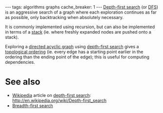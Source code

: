 ---
tags: algorithms graphs
cache_breaker: 1
---
[[Depth-first search]] (or [[DFS]]) is an aggressive search of a graph where each exploration continues as far as possible, only backtracking when absolutely necessary.

It is commonly implemented using recursion, but can also be implemented in terms of a [[stack]] (ie. where freshly expanded nodes are pushed onto a stack).

Exploring a [[directed acyclic graph]] using [[depth-first search]] gives a [[topological ordering]] (ie. every edge has a starting point earlier in the ordering than the ending point of the edge); this is useful for computing dependencies.

= See also =

* [[Wikipedia]] article on [[depth-first search]]: http://en.wikipedia.org/wiki/Depth-first_search
* [[Breadth-first search]]
